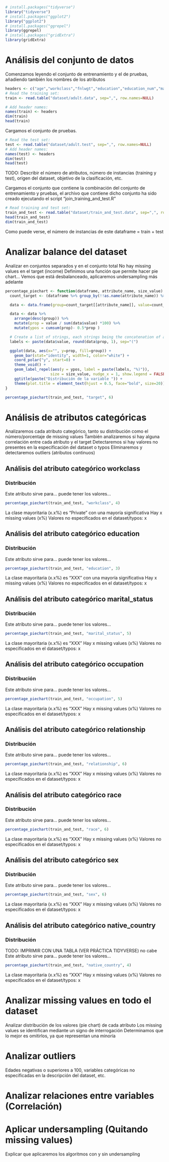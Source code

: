 ```r
# install.packages("tidyverse")
library("tidyverse")
# install.packages("ggplot2")
library("ggplot2")
# install.packages("ggrepel")
library(ggrepel)
# install.packages("gridExtra")
library(gridExtra)
```

# Análisis del conjunto de datos
Comenzamos leyendo el conjunto de entrenamiento y el de pruebas, añadiendo también los nombres de los atributos
```r
headers <- c("age","workclass","fnlwgt","education","education_num","marital_status","occupation","relationship","race","sex","capital_gain","capital_loss","hours_per_week","native_country", "target")
# Read the training set:
train <- read.table("dataset/adult.data", sep=",", row.names=NULL)

# Add header names:
names(train) <- headers
dim(train)
head(train)
```

Cargamos el conjunto de pruebas.
```r
# Read the test set:
test <- read.table("dataset/adult.test", sep=",", row.names=NULL)
# Add header names:
names(test) <- headers
dim(test)
head(test)
```

TODO: Describir el número de atributos, número de instancias (training y test), origen del dataset, objetivo de la clasificación, etc.

Cargamos el  conjunto que contiene la combinación del conjunto de entrenamiento y pruebas, el archivo que contiene dicho conjunto ha sido creado ejecutando el script "join_training_and_test.R"
```r
# Read training and test set:
train_and_test <- read.table("dataset/train_and_test.data", sep=",", row.names=NULL, header=TRUE)
head(train_and_test)
dim(train_and_test)
```

Como puede verse, el número de instancias de este dataframe = train + test

# Analizar balance del dataset
Analizar en conjuntos separados y en el conjunto total
No hay missing values en el target (income)
Definimos una función que permite hacer pie chart...
Vemos que está desbalanceado, aplicaremos undersampling más adelante

```r
percentage_piechart <- function(dataframe, attribute_name, size_value) {
  count_target <- (dataframe %>% group_by(!!as.name(attribute_name)) %>% count())

  data <- data.frame(group=count_target[[attribute_name]], value=count_target$n)

  data <- data %>% 
    arrange(desc(group)) %>%
    mutate(prop = value / sum(data$value) *100) %>%
    mutate(ypos = cumsum(prop)- 0.5*prop )

  # Create a list of strings, each strings being the concatenation of an element of value and an element of prop
  labels <- paste(data$value, round(data$prop, 1), sep="(")

  ggplot(data, aes(x="", y=prop, fill=group)) +
    geom_bar(stat="identity", width=1, color="white") +
    coord_polar("y", start=0) +
    theme_void() + 
    geom_label_repel(aes(y = ypos, label = paste(labels, "%)")),
                    size = size_value, nudge_x = 1, show.legend = FALSE) +
    ggtitle(paste("Distribución de la variable ")) +
    theme(plot.title = element_text(hjust = 0.5, face="bold", size=20))
}
```

```r
percentage_piechart(train_and_test, "target", 6)
```

# Análisis de atributos categóricas
Analizaremos cada atributo categórico, tanto su distribución como el número/porcentaje de missing values
También analizaremos si hay alguna correlación entre cada atributo y el target
Detectaremos si hay valores no presentes en la especificación del dataset o typos
Eliminaremos y detectaremos outliers (atributos continuos)

## Análisis del atributo categórico  workclass

### Distribución
Este atributo sirve para... puede tener los valores...
```r
percentage_piechart(train_and_test, "workclass", 4)
```

La clase mayoritaria (x.x%) es "Private" con una mayoría significativa
Hay x missing values (x%)
Valores no especificados en el dataset/typos: x

## Análisis del atributo categórico education

### Distribución
Este atributo sirve para... puede tener los valores...
```r
percentage_piechart(train_and_test, "education", 3)
```

La clase mayoritaria (x.x%) es "XXX" con una mayoría significativa
Hay x missing values (x%)
Valores no especificados en el dataset/typos: x


## Análisis del atributo categórico marital_status

### Distribución
Este atributo sirve para... puede tener los valores...

```r
percentage_piechart(train_and_test, "marital_status", 5)
```

La clase mayoritaria (x.x%) es "XXX"
Hay x missing values (x%)
Valores no especificados en el dataset/typos: x

## Análisis del atributo categórico occupation

### Distribución
Este atributo sirve para... puede tener los valores...
```r
percentage_piechart(train_and_test, "occupation", 5)
```

La clase mayoritaria (x.x%) es "XXX"
Hay x missing values (x%)
Valores no especificados en el dataset/typos: x


## Análisis del atributo categórico relationship

### Distribución
Este atributo sirve para... puede tener los valores...
```r
percentage_piechart(train_and_test, "relationship", 6)
```

La clase mayoritaria (x.x%) es "XXX"
Hay x missing values (x%)
Valores no especificados en el dataset/typos: x

## Análisis del atributo categórico race

### Distribución
Este atributo sirve para... puede tener los valores...
```r
percentage_piechart(train_and_test, "race", 6)
```

La clase mayoritaria (x.x%) es "XXX"
Hay x missing values (x%)
Valores no especificados en el dataset/typos: x

## Análisis del atributo categórico sex

### Distribución
Este atributo sirve para... puede tener los valores...
```r
percentage_piechart(train_and_test, "sex", 6)
```

La clase mayoritaria (x.x%) es "XXX"
Hay x missing values (x%)
Valores no especificados en el dataset/typos: x

## Análisis del atributo categórico native_country

### Distribución
TODO: IMPRIMIR CON UNA TABLA (VER PRÁCTICA TIDYVERSE) no cabe
Este atributo sirve para... puede tener los valores...
```r
percentage_piechart(train_and_test, "native_country", 4)
```

La clase mayoritaria (x.x%) es "XXX"
Hay x missing values (x%)
Valores no especificados en el dataset/typos: x


# Analizar missing values en todo el dataset


Analizar distribución de los valores (pie chart) de cada atributo
Los missing values se identifican mediante un signo de interrogación
Determinamos que lo mejor es omitirlos, ya que representan una minoría




# Analizar outliers
Edades negativas o superiores a 100, variables categóricas no especificadas en la descripción del dataset, etc.

# Analizar relaciones entre variables (Correlación)

# Aplicar undersampling (Quitando missing values)
Explicar que aplicaremos los algoritmos con y sin undersampling